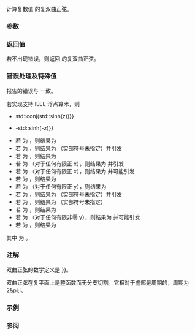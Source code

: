 {{cpp/title|sinh{{small|(std::complex)}}}}
{{cpp/numeric/complex/navbar}}
{{ddcl|header=complex|since=c++11|1=
template&lt; class T &gt; 
complex&lt;T&gt; sinh( const complex&lt;T&gt;&amp; z );
}}

计算复数值 {{c|z}} 的复双曲正弦。

===参数===
{{par begin}}
{{par|z|复数值}}
{{par end}}

===返回值===

若不出现错误，则返回 {{c|z}} 的复双曲正弦。

===错误处理及特殊值===
报告的错误与 {{lc|math_errhandling}} 一致。

若实现支持 IEEE 浮点算术，则
* {{c|std::sinh(std::conj(z)) {{==}} std::conj(std::sinh(z))}}
* {{c|std::sinh(z) {{==}} -std::sinh(-z)}}
* 若 {{c|z}} 为 {{tt|(+0,+0)}}，则结果为 {{tt|(+0,+0)}}
* 若 {{c|z}} 为 {{tt|(+0,+∞)}}，则结果为 {{tt|(±0,NaN)}}（实部符号未指定）并引发 {{lc|FE_INVALID}}
* 若 {{c|z}} 为 {{tt|(+0,NaN)}}，则结果为 {{tt|(±0,NaN)}}
* 若 {{c|z}} 为 {{tt|(x,+∞)}}（对于任何有限正 x），则结果为 {{tt|(NaN,NaN)}} 并引发 {{lc|FE_INVALID}}
* 若 {{c|z}} 为 {{tt|(x,NaN)}}（对于任何有限正 x），则结果为 {{tt|(NaN,NaN)}} 并可能引发 {{lc|FE_INVALID}}
* 若 {{c|z}} 为 {{tt|(+∞,+0)}}，则结果为 {{tt|(+∞,+0)}}
* 若 {{c|z}} 为 {{tt|(+∞,y)}}（对于任何有限正 y），则结果为 {{tt|+∞cis(y)}}
* 若 {{c|z}} 为 {{tt|(+∞,+∞)}}，则结果为 {{tt|(±∞,NaN)}}（实部符号未指定）并引发 {{lc|FE_INVALID}}
* 若 {{c|z}} 为 {{tt|(+∞,NaN)}}，则结果为 {{tt|(±∞,NaN)}}（实部符号未指定）
* 若 {{c|z}} 为 {{tt|(NaN,+0)}}，则结果为 {{tt|(NaN,+0)}}
* 若 {{c|z}} 为 {{tt|(NaN,y)}}（对于任何有限非零 y），则结果为 {{tt|(NaN,NaN)}} 并可能引发 {{lc|FE_INVALID}}
* 若 {{c|z}} 为 {{tt|(NaN,NaN)}}，则结果为 {{tt|(NaN,NaN)}}

其中 {{math|cis(y)}} 为 {{math|cos(y) + i sin(y)}}。

===注解===
双曲正弦的数学定义是 {{math|sinh z {{=}} {{mfrac|e{{su|p=z}}-e{{su|p=-z}}|2}}}}。

双曲正弦在复平面上是整函数而无分支切割。它相对于虚部是周期的，周期为 2&amp;pi;i。

===示例===
{{example|
|code=
#include &lt;cmath&gt;
#include &lt;complex&gt;
#include &lt;iostream&gt;

int main()
{
    std::cout &lt;&lt; std::fixed;
    std::complex&lt;double&gt; z(1.0, 0.0); // 表现类似沿实轴的 sinh
    std::cout &lt;&lt; "sinh" &lt;&lt; z &lt;&lt; " = " &lt;&lt; std::sinh(z)
              &lt;&lt; " (sinh(1) = " &lt;&lt; std::sinh(1) &lt;&lt; ")\n";

    std::complex&lt;double&gt; z2(0.0, 1.0); // 表现类似沿虚轴的正弦
    std::cout &lt;&lt; "sinh" &lt;&lt; z2 &lt;&lt; " = " &lt;&lt; std::sinh(z2)
              &lt;&lt; " ( sin(1) = " &lt;&lt; std::sin(1) &lt;&lt; ")\n";
}
|output=
sinh(1.000000,0.000000) = (1.175201,0.000000) (sinh(1) = 1.175201)
sinh(0.000000,1.000000) = (0.000000,0.841471) ( sin(1) = 0.841471)
}}

===参阅===
{{dsc begin}}
{{dsc inc|cpp/numeric/complex/dsc cosh}}
{{dsc inc|cpp/numeric/complex/dsc tanh}}
{{dsc inc|cpp/numeric/complex/dsc asinh}}
{{dsc inc|cpp/numeric/math/dsc sinh}}
{{dsc inc|cpp/numeric/valarray/dsc sinh}}
{{dsc see c|c/numeric/complex/csinh}}
{{dsc end}}

{{langlinks|de|en|es|fr|it|ja|pt|ru}}